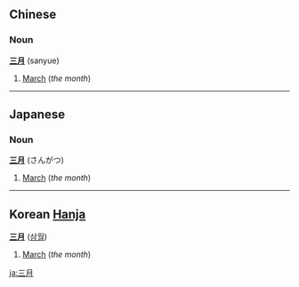 ==Chinese==
===Noun===
'''[[三]][[月]]''' (sanyue)

# [[March]] (''the month'')

----
==Japanese==
===Noun===
'''[[三]][[月]]''' (さんがつ)

# [[March]] (''the month'')

----
==Korean [[Hanja]]==
<!-- noun, surely? -->
'''[[三]][[月]]''' ([[삼월]])

# [[March]] (''the month'')
[[ja:三月]]